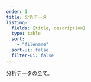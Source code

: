 ```yaml
---
order: 1
title: 分析データ
listing:
  fields: [title, description]
  type: table
  sort:
    - "filename"
  sort-ui: false
  filter-ui: false
---
```


分析データの全て。
